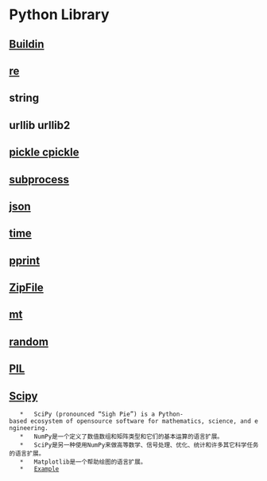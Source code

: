 = Python Library =
== [[Buildin]] ==
== [[re]] ==
== string ==
== urllib urllib2 ==
== [[pickle cpickle]] ==
== [[http://docs.python.org/2/library/subprocess.html|subprocess]] ==
== [[http://docs.python.org/2/library/json.html|json]] ==
== [[time]] ==
== [[pprint]] ==
== [[ZipFile]] ==
== [[mt]] ==
== [[random]] ==
== [[PIL]] ==
== [[http://www.scipy.org/|Scipy]] ==
    *   SciPy (pronounced “Sigh Pie”) is a Python-based ecosystem of opensource software for mathematics, science, and engineering. 
    *   NumPy是一个定义了数值数组和矩阵类型和它们的基本运算的语言扩展。
    *   SciPy是另一种使用NumPy来做高等数学、信号处理、优化、统计和许多其它科学任务的语言扩展。
    *   Matplotlib是一个帮助绘图的语言扩展。
    *   [[http://reverland.org/python/2012/08/24/scipy/#scipynumpymatplotlib|Example]]
